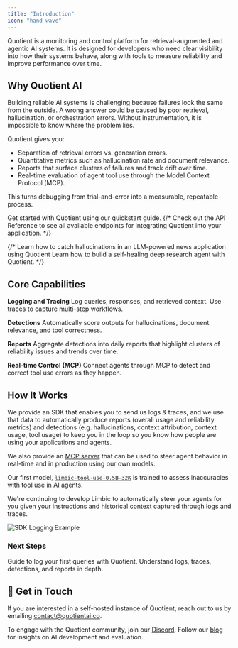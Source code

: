 ```yaml
---
title: "Introduction"
icon: "hand-wave"
---
```


Quotient is a monitoring and control platform for retrieval-augmented and agentic AI systems. It is designed for developers who need clear visibility into how their systems behave, along with tools to measure reliability and improve performance over time.

## Why Quotient AI

Building reliable AI systems is challenging because failures look the same from the outside. A wrong answer could be caused by poor retrieval, hallucination, or orchestration errors. Without instrumentation, it is impossible to know where the problem lies.

Quotient gives you:

* Separation of retrieval errors vs. generation errors.
* Quantitative metrics such as hallucination rate and document relevance.
* Reports that surface clusters of failures and track drift over time.
* Real-time evaluation of agent tool use through the Model Context Protocol (MCP).

This turns debugging from trial-and-error into a measurable, repeatable process.

<CardGroup cols={1}>
  <Card title="Quickstart" icon="play" href="quickstart">
    Get started with Quotient using our quickstart guide.
  </Card>
  {/* <Card title="API Reference" icon="webhook" href="./api-reference">
  Check out the API Reference to see all available endpoints for integrating Quotient into your application.
</Card> */}

  {/* <Card title="Catch Hallucinations in a AI New Aggregator" icon="user-doctor" href="/examples/job-board">
  Learn how to catch hallucinations in an LLM-powered news application using Quotient
</Card>
<Card title="Build a Self-Healing Deep Research Agent" icon="cart-shopping" href="/examples/ecommerce">
  Learn how to build a self-healing deep research agent with Quotient.
</Card> */}
</CardGroup>

## Core Capabilities

**Logging and Tracing**
Log queries, responses, and retrieved context. Use traces to capture multi-step workflows.

**Detections**
Automatically score outputs for hallucinations, document relevance, and tool correctness.

**Reports**
Aggregate detections into daily reports that highlight clusters of reliability issues and trends over time.

**Real-time Control (MCP)**
Connect agents through MCP to detect and correct tool use errors as they happen.

## How It Works

We provide an SDK that enables you to send us logs & traces, and we use that data to automatically produce reports (overall usage and reliability metrics) and detections (e.g. hallucinations, context attribution, context usage, tool usage) to keep you in the loop so you know how people are using your applications and agents.

We also provide an [MCP server](/steering/quotient-mcp) that can be used to steer agent behavior in real-time and in production using our own models.

Our first model, [`limbic-tool-use-0.5B-32K`](https://huggingface.co/quotientai/limbic-tool-use-0.5B-32K) is trained to assess inaccuracies with tool use in AI agents.

We're continuing to develop Limbic to automatically steer your agents for you given your instructions and historical context captured through logs and traces.

![SDK Logging Example](../assets/sdk-logging.png)

### Next Steps

<CardGroup>
  <Card title="Quickstart" icon="cog" href="/quickstart">
    Guide to log your first queries with Quotient.
  </Card>
  <Card title="Core Concepts" icon="rocket" href="/core-concepts">
    Understand logs, traces, detections, and reports in depth.
  </Card>
</CardGroup>

## 📩 Get in Touch

If you are interested in a self-hosted instance of Quotient, reach out to us by emailing [contact@quotientai.co](mailto:contact@quotientai.co).

To engage with the Quotient community, join our [Discord](https://discord.gg/YeJzANpntv). Follow our [blog](https://www.quotientai.co/blog-index) for insights on AI development and evaluation.

